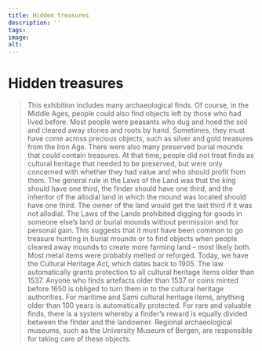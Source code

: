 ```yaml
---
title: Hidden treasures
description: ''
tags:
image: 
alt: 
---
```



# Hidden treasures 

<Blockquote
    quote='“If someone finds assets buried in the ground, the king shall receive one-third.”'
    footer='Land Redemption section, chapter 15' />

<Spacer height={40}/>
<Container stil="initial side">
    This exhibition includes many archaeological finds. Of course, in the Middle Ages, people could also find objects left by those who had lived before. Most people were peasants who dug and hoed the soil and cleared away stones and roots by hand. Sometimes, they must have come across precious objects, such as silver and gold treasures from the Iron Age. There were also many preserved burial mounds that could contain treasures. At that time, people did not treat finds as cultural heritage that needed to be preserved, but were only concerned with whether they had value and who should profit from them. The general rule in the Laws of the Land was that the king should have one third, the finder should have one third, and the inheritor of the allodial land in which the mound was located should have one third. The owner of the land would get the last third if it was not allodial. The Laws of the Lands prohibited digging for goods in someone else’s land or burial mounds without permission and for personal gain. This suggests that it must have been common to go treasure hunting in burial mounds or to find objects when people cleared away mounds to create more farming land – most likely both. Most metal items were probably melted or reforged. Today, we have the Cultural Heritage Act, which dates back to 1905. The law automatically grants protection to all cultural heritage items older than 1537. Anyone who finds artefacts older than 1537 or coins minted before 1650 is obliged to turn them in to the cultural heritage authorities. For maritime and Sami cultural heritage items, anything older than 100 years is automatically protected. For rare and valuable finds, there is a system whereby a finder’s reward is equally divided between the finder and the landowner. Regional archaeological museums, such as the University Museum of Bergen, are responsible for taking care of these objects.
</Container>
